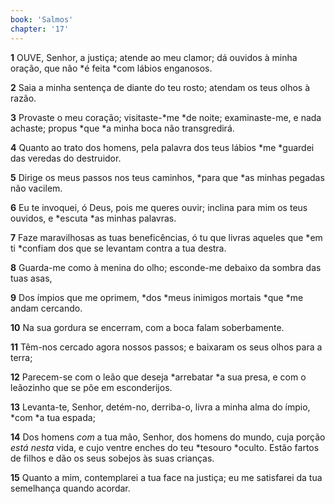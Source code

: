 ```yaml
---
book: 'Salmos'
chapter: '17'
---
```


**1** OUVE, Senhor, a justiça; atende ao meu clamor; dá ouvidos à minha oração, que não *é feita *com lábios enganosos.

**2** Saia a minha sentença de diante do teu rosto; atendam os teus olhos à razão.

**3** Provaste o meu coração; visitaste-*me *de noite; examinaste-me, e nada achaste; propus *que *a minha boca não transgredirá.

**4** Quanto ao trato dos homens, pela palavra dos teus lábios *me *guardei das veredas do destruidor.

**5** Dirige os meus passos nos teus caminhos, *para que *as minhas pegadas não vacilem.

**6** Eu te invoquei, ó Deus, pois me queres ouvir; inclina para mim os teus ouvidos, e *escuta *as minhas palavras.

**7** Faze maravilhosas as tuas beneficências, ó tu que livras aqueles que *em ti *confiam dos que se levantam contra a tua destra.

**8** Guarda-me como à menina do olho; esconde-me debaixo da sombra das tuas asas,

**9** Dos ímpios que me oprimem, *dos *meus inimigos mortais *que *me andam cercando.

**10** Na sua gordura se encerram, com a boca falam soberbamente.

**11** Têm-nos cercado agora nossos passos; e baixaram os seus olhos para a terra;

**12** Parecem-se com o leão que deseja *arrebatar *a sua presa, e com o leãozinho que se põe em esconderijos.

**13** Levanta-te, Senhor, detém-no, derriba-o, livra a minha alma do ímpio, *com *a tua espada;

**14** Dos homens _com_ a tua mão, Senhor, dos homens do mundo, cuja porção _está nesta_ vida, e cujo ventre enches do teu *tesouro *oculto. Estão fartos de filhos e dão os seus sobejos às suas crianças.

**15** Quanto a mim, contemplarei a tua face na justiça; eu me satisfarei da tua semelhança quando acordar.
